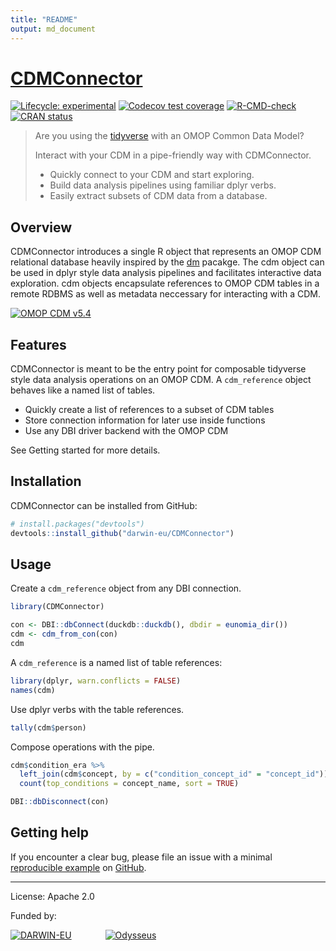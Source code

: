 ```yaml
---
title: "README"
output: md_document
---
```


<!-- README.md is generated from README.Rmd. Please edit that file -->

# [CDMConnector](https://odyosg.github.io/CDMConnector/)

<!-- badges: start -->
[![Lifecycle: experimental](https://lifecycle.r-lib.org/reference/figures/lifecycle-experimental.svg)](https://lifecycle.r-lib.org/articles/stages.html)
[![Codecov test coverage](https://codecov.io/gh/darwin-eu/CDMConnector/branch/main/graph/badge.svg)](https://app.codecov.io/gh/darwin-eu/CDMConnector?branch=main)
[![R-CMD-check](https://github.com/darwin-eu/CDMConnector/actions/workflows/R-CMD-check.yaml/badge.svg)](https://github.com/darwin-eu/CDMConnector/actions/workflows/R-CMD-check.yaml)
[![CRAN status](https://www.r-pkg.org/badges/version/CDMConnector)](https://CRAN.R-project.org/package=CDMConnector)
<!-- badges: end -->


> Are you using the [tidyverse](https://www.tidyverse.org/) with an OMOP Common Data Model? 
>
> Interact with your CDM in a pipe-friendly way with CDMConnector.
>
> - Quickly connect to your CDM and start exploring.
> - Build data analysis pipelines using familiar dplyr verbs.
> - Easily extract subsets of CDM data from a database.


## Overview

CDMConnector introduces a single R object that represents an OMOP CDM relational database heavily inspired by the [dm](https://cynkra.github.io/dm/) pacakge. The cdm object can be used in dplyr style data analysis pipelines and facilitates interactive data exploration. cdm objects encapsulate references to OMOP CDM tables in a remote RDBMS as well as metadata neccessary for interacting with a CDM. 


[![OMOP CDM v5.4](https://ohdsi.github.io/CommonDataModel/images/cdm54.png)](https://ohdsi.github.io/CommonDataModel/)

## Features

CDMConnector is meant to be the entry point for composable tidyverse style data analysis operations on an OMOP CDM. 
A `cdm_reference` object behaves like a named list of tables.

- Quickly create a list of references to a subset of CDM tables
- Store connection information for later use inside functions
- Use any DBI driver backend with the OMOP CDM

See Getting started for more details.


## Installation

CDMConnector can be installed from GitHub:

```r
# install.packages("devtools")
devtools::install_github("darwin-eu/CDMConnector")
```

## Usage

Create a `cdm_reference` object from any DBI connection.

```r
library(CDMConnector)

con <- DBI::dbConnect(duckdb::duckdb(), dbdir = eunomia_dir())
cdm <- cdm_from_con(con)
cdm
```

A `cdm_reference` is a named list of table references:

```r
library(dplyr, warn.conflicts = FALSE)
names(cdm)
```

Use dplyr verbs with the table references.

```r
tally(cdm$person)
```

Compose operations with the pipe.

```r
cdm$condition_era %>%
  left_join(cdm$concept, by = c("condition_concept_id" = "concept_id")) %>% 
  count(top_conditions = concept_name, sort = TRUE)
```


```r
DBI::dbDisconnect(con)
```

## Getting help

If you encounter a clear bug, please file an issue with a minimal [reproducible example](https://reprex.tidyverse.org/) on [GitHub](https://github.com/OdyOSG/CDMConnector/issues).


---

License: Apache 2.0

Funded by:

[![DARWIN-EU](man/figures/darwin-eu-logo.png)](https://www.ema.europa.eu/en/about-us/how-we-work/big-data/data-analysis-real-world-interrogation-network-darwin-eu)
<span style="padding-right:50px">
</span>
[![Odysseus](man/figures/logo_odys.svg)](https://odysseusinc.com/)


